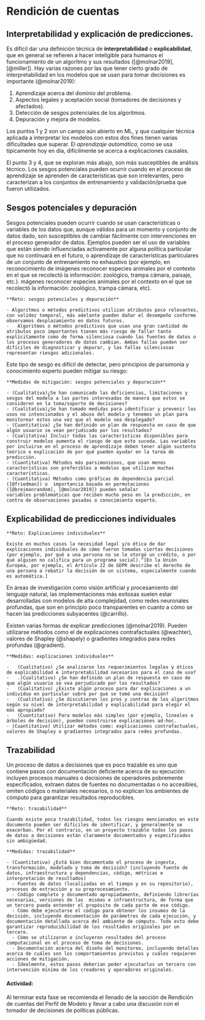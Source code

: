 # Rendición de cuentas

## Interpretabilidad y explicación de predicciones.

Es difícil dar una definición técnica de **interpretabilidad** o **explicabilidad**, que en general se refieren a hacer inteligible para humanos el funcionamiento de un algoritmo y sus resultados ([@molnar2019], [@miller]). Hay varias razones por las que tener cierto grado de interpretabilidad en los modelos que se usan para tomar decisiones es importante  (@molnar2019):

1. Aprendizaje acerca del dominio del problema.
2. Aspectos legales y aceptación social (tomadores de decisiones y afectados).
3. Detección de sesgos potenciales de los algoritmos.
4. Depuración y mejora de modelos.

Los puntos 1 y 2 son un campo aún abierto en ML, y que cualquier técnica aplicada a interpretar los modelos con estos dos fines tienen varias dificultades que superar. El *aprendizaje automático*, como se usa típicamente hoy en día, difícilmente se acerca a explicaciones causales.

El punto 3 y 4, que se exploran más abajo, son más susceptibles de análisis técnico. Los sesgos potenciales pueden ocurrir cuando en el proceso de aprendizaje se aprenden de características que son irrelevantes, pero caracterizan a los conjuntos de entrenamiento y validación/prueba que fueron utilizados.


## Sesgos potenciales y depuración

Sesgos potenciales pueden ocurrir cuando se usan características o variables de los datos que, aunque válidos para un momento y conjunto de datos dado, son susceptibles de cambiar fácilmente con intervenciones en el proceso generador de datos. Ejemplos pueden ser el uso de variables que están siendo influenciadas activamente por alguna política particular que no continuará en el futuro, o aprendizaje de características particulares de un conjunto de entrenamiento no exhaustivo (por ejemplo, en reconocimiento de imágenes reconocer especies animales por el contexto en el que se recolectó la información: zoológico, trampa cámara, paisaje, etc.).
mágenes reconocer especies animales por el contexto en el que se recolectó la información: zoológico, trampa cámara, etc).

```block2
**Reto: sesgos potenciales y depuración**

- Algoritmos o métodos predictivos utilizan atributos poco relevantes, con validez temporal, más adelante pueden dañar el desempeño conforme observamos desplazamiento en datos futuros.  
-	Algoritmos o métodos predictivos que usan una gran cantidad de atributos poco importantes tienen más riesgo de fallar tanto explícitamente como de forma silenciosa cuando las fuentes de datos o los procesos generadores de datos cambian. Ambas fallas pueden ser difíciles de diagnosticar y depurar, y las fallas silenciosas representan riesgos adicionales.

```


Este tipo de sesgo es difícil de detectar, pero principios de parsimonia y conocimiento experto pueden mitigar su riesgo:


```block2
**Medidas de mitigación: sesgos potenciales y depuración**

- (Cualitativa)¿Se han comunicado las deficiencias, limitaciones y sesgos del modelo a las partes interesadas de manera que estos se consideren en la toma/soporte de decisiones?  
- (Cualitativa)¿Se han tomado medidas para identificar y prevenir los usos no intencionados y el abuso del modelo y tenemos un plan para monitorear estos una vez que el modelo sea desplegado?  
- (Cuantitativa) ¿Se han definido un plan de respuesta en caso de que algún usuario se vean perjudicado por los resultados? 
- (Cualitativa) Incluir todas las características disponibles para construir modelos aumenta el riesgo de que esto suceda. Las variables por incluirse en el proceso de aprendizaje deben tener algún sustento teórico o explicación de por qué pueden ayudar en la tarea de predicción.  
- (Cuantitativa) Métodos más parsimoniosos, que usan menos características son preferibles a modelos que utilizan muchas características.  
- (Cuantitativa) Métodos como gráficas de dependencia parcial ([@friedman]) o  importancia basada en permutaciones ([@breimanrandom], [@molnar2019]) pueden señalar
variables problemáticas que reciben mucho peso en la predicción, en contra de observaciones pasadas o conocimiento experto.

```



## Explicabilidad de predicciones individuales

```block2
**Reto: Explicaciones individuales**

Existe en muchos casos la necesidad legal y/o ética de dar explicaciones individuales de cómo fueron tomadas ciertas decisiones (por ejemplo, por qué a una persona no se le otorgó un crédito, o por qué alguien no califica para un programa social).^[En la Unión Europea, por ejemplo, el Artículo 22 de GDPR describe el derecho de una persona a rebatir la decisión de un sistema, especialmente cuando es automática.] 
```

En áreas de investigación como visión artificial y procesamiento del lenguaje natural, las implementaciones más exitosas suelen estar desarrolladas con modelos de alta complejidad, como redes neuronales profundas, que son en principio poco transparentes en cuanto a cómo se hacen las predicciones subyacentes (@carrillo).

Existen varias formas de explicar predicciones (@molnar2019). Pueden utilizarse métodos como el de explicaciones contrafactuales (@wachter), valores de Shapley (@shapely) o gradientes integrados para redes profundas (@gradient). 



```block2
**Medidas: explicaciones individuales**

-	(Cualitativo) ¿Se analizaron los requerimientos legales y éticos de explicabilidad e interpretabilidad necesarios para el caso de uso?  
-	.(Cualitativo) ¿Se han definido un plan de respuesta en caso de que algún usuario se vea perjudicado por los resultados?  
-	(Cualitativo) ¿Existe algún proceso para dar explicaciones a un individuo en particular sobre por qué se tomó una decisión?  
-	(Cualitativo) ¿Se discutieron los pros y contras de los algoritmos según su nivel de interpretabilidad y explicabilidad para elegir el más apropiado?  
-	(Cuantitativo) Para modelos más simples (por ejemplo, lineales o árboles de decisión), pueden construirse explicaciones ad-hoc.  
- (Cuantitativo) Utilizar métodos como: explicaciones contrafactuales, valores de Shapley o gradientes integrados para redes profundas. 
```


## Trazabilidad
Un proceso de datos a decisiones que es poco trazable es uno que contiene pasos con documentación deficiente acerca de su ejecución: incluyen procesos manuales o decisiones de operadores pobremente especificados, extraen datos de fuentes no documentadas o no accesibles, omiten códigos o materiales necesarios, o no explican los ambientes de cómputo para garantizar resultados reproducibles. 


```block2
**Reto: trazabilidad**

Cuando existe poca trazabilidad, todos los riesgos mencionados en este documento pueden ser difíciles de identificar, y generalmente se exacerban. Por el contrario, en un proyecto trazable todos los pasos de datos a decisiones están claramente documentados y especificados sin ambigüedad.
```



```block2
**Medidas: trazabilidad**

- (Cuantitativa) ¿Está bien documentado el proceso de ingesta, transformación, modelado y toma de decisión? (incluyendo fuente de datos, infraestructura y dependencias, código, métricas e interpretación de resultados)
  - Fuentes de datos (localizadas en el tiempo y en su repositorio), procesos de extracción y su preprocesamiento.
  - Código completo y documentado apropiadamente, definiendo librerías necesarias, versiones de las  mismas e infraestructura, de forma que un tercero pueda entender el propósito de cada parte de ese código.  
  - Cómo debe ejecutarse el código para obtener los insumos de la decisión, incluyendo documentación de parámetros de cada ejecución, y documentación detallada acerca del ambiente de cómputo. Todo esto debe garantizar reproducibilidad de los resultados originales por un tercero.  
  - Cómo se utilizaron e incluyeron resultados del proceso computacional en el proceso de toma de decisiones.
  - Documentación acerca del diseño del monitoreo, incluyendo detalles acerca de cuáles son los comportamientos previstos y cuáles requieren acciones de mitigación.  
  - Idealmente, estos pasos deberían poder ejecutarlos un tercero con intervención mínima de los creadores y operadores originales.
```

#### Actividad:{-}
Al terminar esta fase se recomienda el llenado de la sección de Rendición de cuentas del Perfil de Modelo y llevar a cabo una discusión con el tomador de decisiones de políticas públicas.




